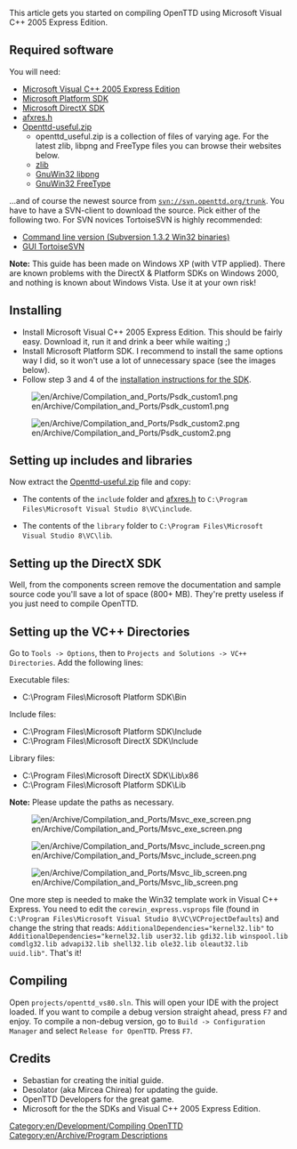 This article gets you started on compiling OpenTTD using Microsoft Visual C++ 2005 Express Edition.

==Required software==

You will need:
* [http://msdn.microsoft.com/vstudio/express/visualc/download/ Microsoft Visual C++ 2005 Express Edition]
* [http://www.microsoft.com/downloads/details.aspx?familyid=0BAF2B35-C656-4969-ACE8-E4C0C0716ADB&displaylang=en Microsoft Platform SDK]
* [http://www.microsoft.com/downloads/details.aspx?FamilyID=529f03be-1339-48c4-bd5a-8506e5acf571&DisplayLang=en Microsoft DirectX SDK]
* [http://www-d0.fnal.gov/d0dist/dist/packages/d0ve/devel/windows/AFXRES.H afxres.h]
* [http://sourceforge.net/project/showfiles.php?group_id=103924&package_id=114307 Openttd-useful.zip]
** openttd_useful.zip is a collection of files of varying age. For the latest zlib, libpng and FreeType files you can browse their websites below.
** [http://www.zlib.net/ zlib]
** [http://sourceforge.net/project/showfiles.php?group_id=23617&package_id=16183 GnuWin32 libpng]
** [http://gnuwin32.sourceforge.net/downlinks/freetype.php GnuWin32 FreeType]

...and of course the newest source from <code>svn://svn.openttd.org/trunk</code>. You have to have a SVN-client to download the source. Pick either of the following two. For SVN novices TortoiseSVN is highly recommended:

* [http://subversion.tigris.org/servlets/ProjectDocumentList?folderID=91 Command line version (Subversion 1.3.2 Win32 binaries)]
* [http://tortoisesvn.tigris.org/download.html GUI TortoiseSVN]

'''Note:''' This guide has been made on Windows XP (with VTP applied). There are known problems with the DirectX & Platform SDKs on Windows 2000, and nothing is known about Windows Vista. Use it at your own risk!

==Installing==

* Install Microsoft Visual C++ 2005 Express Edition. This should be fairly easy. Download it, run it and drink a beer while waiting ;)
* Install Microsoft Platform SDK. I recommend to install the same options way I did, so it won't use a lot of unnecessary space (see the images below).
* Follow step 3 and 4 of the [http://msdn2.microsoft.com/en-us/express/aa700755.aspx/ installation instructions for the SDK].

[[File:en/Archive/Compilation and Ports/Psdk custom1.png]]

[[File:en/Archive/Compilation and Ports/Psdk custom2.png]]

==Setting up includes and libraries==

Now extract the [http://sourceforge.net/project/showfiles.php?group_id=103924&package_id=114307 Openttd-useful.zip] file and copy:

* The contents of the <code>include</code> folder and [http://www-d0.fnal.gov/d0dist/dist/packages/d0ve/devel/windows/AFXRES.H afxres.h] to <code>C:\Program Files\Microsoft Visual Studio 8\VC\include</code>.

* The contents of the <code>library</code> folder to <code>C:\Program Files\Microsoft Visual Studio 8\VC\lib</code>.

==Setting up the DirectX SDK==

Well, from the components screen remove the documentation and sample source code you'll save a lot of space (800+ MB). They're pretty useless if you just need to compile OpenTTD.

==Setting up the VC++ Directories==

Go to <code>Tools -> Options</code>, then to <code>Projects and Solutions -> VC++ Directories</code>. Add the following lines:

Executable files:
* C:\Program Files\Microsoft Platform SDK\Bin

Include files:
* C:\Program Files\Microsoft Platform SDK\Include
* C:\Program Files\Microsoft DirectX SDK\Include

Library files:
* C:\Program Files\Microsoft DirectX SDK\Lib\x86
* C:\Program Files\Microsoft Platform SDK\Lib

'''Note:''' Please update the paths as necessary.


[[File:en/Archive/Compilation and Ports/Msvc exe screen.png]]

[[File:en/Archive/Compilation and Ports/Msvc include screen.png]]

[[File:en/Archive/Compilation and Ports/Msvc lib screen.png]]


One more step is needed to make the Win32 template work in Visual C++ Express. You need to edit the <code>corewin_express.vsprops</code> file (found in <code>C:\Program Files\Microsoft Visual Studio 8\VC\VCProjectDefaults</code>) and change the string that reads: <code>AdditionalDependencies="kernel32.lib"</code> to <code>AdditionalDependencies="kernel32.lib user32.lib gdi32.lib winspool.lib comdlg32.lib advapi32.lib shell32.lib ole32.lib oleaut32.lib uuid.lib"</code>. That's it!

==Compiling==

Open <code>projects/openttd_vs80.sln</code>. This will open your IDE with the project loaded. If you want to compile a debug version straight ahead, press <code>F7</code> and enjoy. To compile a non-debug version, go to <code>Build -> Configuration Manager</code> and select <code>Release for OpenTTD</code>. Press <code>F7</code>.

==Credits==

* Sebastian for creating the initial guide.
* Desolator (aka Mircea Chirea) for updating the guide.
* OpenTTD Developers for the great game.
* Microsoft for the the SDKs and Visual C++ 2005 Express Edition.

[[Category:en/Development/Compiling OpenTTD]]
[[Category:en/Archive/Program Descriptions]]
